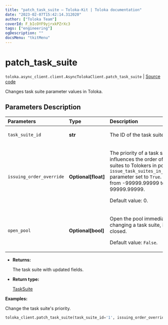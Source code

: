 ```yaml
---
title: "patch_task_suite — Toloka-Kit | Toloka documentation"
date: "2023-02-07T15:42:14.312020"
author: ["Toloka Team"]
coverId: F_bIcOYF9yjrxkPZrXc3
tags: ["engineering"]
ogDescription: ""
docsMenu: "tkitMenu"
---
```


# patch_task_suite
`toloka.async_client.client.AsyncTolokaClient.patch_task_suite` | [Source code](https://github.com/Toloka/toloka-kit/blob/v1.1.3/src/client/__init__.py#L0)

Changes task suite parameter values in Toloka.

## Parameters Description

| Parameters | Type | Description |
| :----------| :----| :-----------|
`task_suite_id`|**str**|<p>The ID of the task suite.</p>
`issuing_order_override`|**Optional\[float\]**|<p>The priority of a task suite. It influences the order of assigning task suites to Tolokers in pools with the `issue_task_suites_in_creation_order` parameter set to `True`. Allowed range: from -99999.99999 to 99999.99999. </p><p>Default value: 0.</p>
`open_pool`|**Optional\[bool\]**|<p>Open the pool immediately after changing a task suite, if the pool is closed. </p><p>Default value: `False`.</p>

* **Returns:**

  The task suite with updated fields.

* **Return type:**

  [TaskSuite](/docs/toloka-kit/reference/toloka.client.task_suite.TaskSuite)

**Examples:**

Change the task suite's priority.

```python
toloka_client.patch_task_suite(task_suite_id='1', issuing_order_override=100)
```
